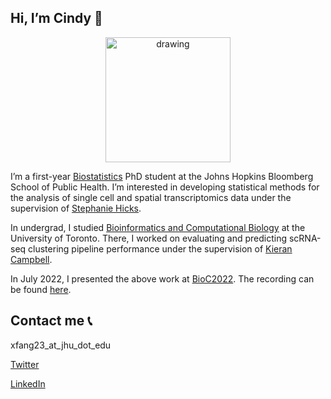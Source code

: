 ## Hi, I'm Cindy 👋
<p align="center">
<img src="websitepic.png" alt="drawing" width="200"/>
</p>

I'm a first-year [Biostatistics](https://publichealth.jhu.edu/departments/biostatistics) PhD student at the Johns Hopkins Bloomberg School of Public Health. I'm interested in developing statistical methods for the analysis of single cell and spatial transcriptomics data under the supervision of [Stephanie Hicks](https://www.stephaniehicks.com/).

In undergrad, I studied  [Bioinformatics and Computational Biology](https://bcb.csb.utoronto.ca/) at the University of Toronto. There, I worked on  evaluating and predicting scRNA-seq clustering pipeline performance under the supervision of  [Kieran Campbell](https://www.camlab.ca/). 

In July 2022, I presented the above work at [BioC2022](https://bioc2022.bioconductor.org/). The recording can be found [here](https://youtu.be/AkElObGncWE).


## Contact me 📞
xfang23_at_jhu_dot_edu

[Twitter](https://twitter.com/findycang)

[LinkedIn](https://www.linkedin.com/in/cindy-f-a887a2138/)